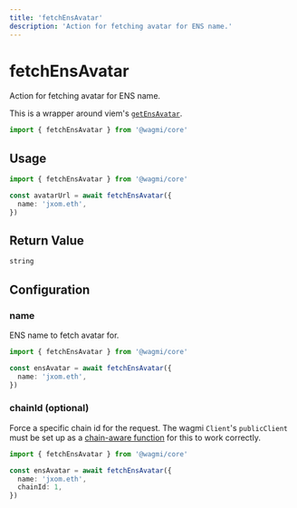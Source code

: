 ```yaml
---
title: 'fetchEnsAvatar'
description: 'Action for fetching avatar for ENS name.'
---
```


# fetchEnsAvatar

Action for fetching avatar for ENS name.

This is a wrapper around viem's [`getEnsAvatar`](https://viem.sh/docs/ens/actions/getEnsAvatar.html).

```ts
import { fetchEnsAvatar } from '@wagmi/core'
```

## Usage

```ts
import { fetchEnsAvatar } from '@wagmi/core'

const avatarUrl = await fetchEnsAvatar({
  name: 'jxom.eth',
})
```

## Return Value

```ts
string
```

## Configuration

### name

ENS name to fetch avatar for.

```ts {4}
import { fetchEnsAvatar } from '@wagmi/core'

const ensAvatar = await fetchEnsAvatar({
  name: 'jxom.eth',
})
```

### chainId (optional)

Force a specific chain id for the request. The wagmi `Client`'s `publicClient` must be set up as a [chain-aware function](/core/client#publicclient-optional) for this to work correctly.

```ts {5}
import { fetchEnsAvatar } from '@wagmi/core'

const ensAvatar = await fetchEnsAvatar({
  name: 'jxom.eth',
  chainId: 1,
})
```
